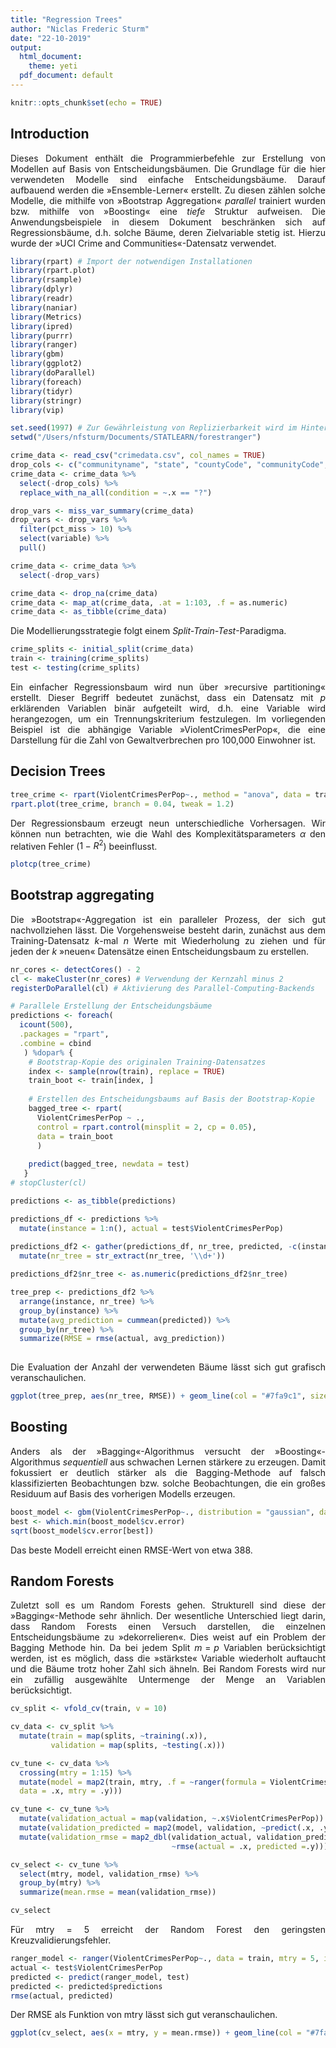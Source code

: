 ```yaml
---
title: "Regression Trees"
author: "Niclas Frederic Sturm"
date: "22-10-2019"
output:
  html_document:
    theme: yeti
  pdf_document: default
---
```


<style>
body {
text-align: justify}
</style>

```r
knitr::opts_chunk$set(echo = TRUE)
```

## Introduction

Dieses Dokument enthält die Programmierbefehle zur Erstellung von Modellen auf Basis von Entscheidungsbäumen. Die Grundlage für die hier verwendeten Modelle sind einfache Entscheidungsbäume. Darauf aufbauend werden die »Ensemble-Lerner« erstellt. Zu diesen zählen solche Modelle, die mithilfe von »Bootstrap Aggregation« *parallel* trainiert wurden bzw. mithilfe von »Boosting« eine *tiefe* Struktur aufweisen. Die Anwendungsbeispiele in diesem Dokument beschränken sich auf Regressionsbäume, d.h. solche Bäume, deren Zielvariable stetig ist. Hierzu wurde der »UCI Crime and Communities«-Datensatz verwendet.

```r
library(rpart) # Import der notwendigen Installationen
library(rpart.plot)
library(rsample)
library(dplyr)
library(readr)
library(naniar)
library(Metrics)
library(ipred)
library(purrr)
library(ranger)
library(gbm)
library(ggplot2)
library(doParallel)
library(foreach)
library(tidyr)
library(stringr)
library(vip)

set.seed(1997) # Zur Gewährleistung von Replizierbarkeit wird im Hintergrund ein Zufallswert gesetzt
setwd("/Users/nfsturm/Documents/STATLEARN/forestranger")

crime_data <- read_csv("crimedata.csv", col_names = TRUE)
drop_cols <- c("communityname", "state", "countyCode", "communityCode", "fold", "murdPerPop", "rapesPerPop", "robbbPerPop", "assaultPerPop", "burglPerPop", "larcPerPop", "autoTheftPerPop", "arsonsPerPop", "nonViolPerPop", "murders", "rapes", "robberies", "assaults", "burglaries", "larcenies", "autoTheft", "arsons")
crime_data <- crime_data %>%
  select(-drop_cols) %>%
  replace_with_na_all(condition = ~.x == "?")

drop_vars <- miss_var_summary(crime_data)
drop_vars <- drop_vars %>%
  filter(pct_miss > 10) %>%
  select(variable) %>%
  pull()

crime_data <- crime_data %>%
  select(-drop_vars)

crime_data <- drop_na(crime_data)
crime_data <- map_at(crime_data, .at = 1:103, .f = as.numeric)
crime_data <- as_tibble(crime_data)
```

Die Modellierungsstrategie folgt einem *Split-Train-Test*-Paradigma. 

```r
crime_splits <- initial_split(crime_data)
train <- training(crime_splits)
test <- testing(crime_splits)
```

Ein einfacher Regressionsbaum wird nun über »recursive partitioning« erstellt. Dieser Begriff bedeutet zunächst, dass ein Datensatz mit *p* erklärenden Variablen binär aufgeteilt wird, d.h. eine Variable wird herangezogen, um ein Trennungskriterium festzulegen. Im vorliegenden Beispiel ist die abhängige Variable »ViolentCrimesPerPop«, die eine Darstellung für die Zahl von Gewaltverbrechen pro 100,000 Einwohner ist. 

## Decision Trees

```r
tree_crime <- rpart(ViolentCrimesPerPop~., method = "anova", data = train, control = rpart.control(xval = 10))
rpart.plot(tree_crime, branch = 0.04, tweak = 1.2)
```

Der Regressionsbaum erzeugt neun unterschiedliche Vorhersagen. Wir können nun betrachten, wie die Wahl des Komplexitätsparameters $\alpha$ den relativen Fehler ($1-R^2$) beeinflusst. 

```r
plotcp(tree_crime)
```

## Bootstrap aggregating

Die »Bootstrap«-Aggregation ist ein paralleler Prozess, der sich gut nachvollziehen lässt. Die Vorgehensweise besteht darin, zunächst aus dem Training-Datensatz *k*-mal *n* Werte mit Wiederholung zu ziehen und für jeden der *k* »neuen« Datensätze einen Entscheidungsbaum zu erstellen. 

```r
nr_cores <- detectCores() - 2
cl <- makeCluster(nr_cores) # Verwendung der Kernzahl minus 2
registerDoParallel(cl) # Aktivierung des Parallel-Computing-Backends

# Parallele Erstellung der Entscheidungsbäume 
predictions <- foreach(
  icount(500), 
  .packages = "rpart", 
  .combine = cbind
   ) %dopar% {
    # Bootstrap-Kopie des originalen Training-Datensatzes
    index <- sample(nrow(train), replace = TRUE)
    train_boot <- train[index, ]  
  
    # Erstellen des Entscheidungsbaums auf Basis der Bootstrap-Kopie
    bagged_tree <- rpart(
      ViolentCrimesPerPop ~ ., 
      control = rpart.control(minsplit = 2, cp = 0.05),
      data = train_boot
      ) 
    
    predict(bagged_tree, newdata = test)
   }
# stopCluster(cl)

predictions <- as_tibble(predictions)

predictions_df <- predictions %>%
  mutate(instance = 1:n(), actual = test$ViolentCrimesPerPop)
  
predictions_df2 <- gather(predictions_df, nr_tree, predicted, -c(instance, actual)) %>%
  mutate(nr_tree = str_extract(nr_tree, '\\d+'))

predictions_df2$nr_tree <- as.numeric(predictions_df2$nr_tree)

tree_prep <- predictions_df2 %>%
  arrange(instance, nr_tree) %>%
  group_by(instance) %>%
  mutate(avg_prediction = cummean(predicted)) %>%
  group_by(nr_tree) %>%
  summarize(RMSE = rmse(actual, avg_prediction))
  
```

Die Evaluation der Anzahl der verwendeten Bäume lässt sich gut grafisch veranschaulichen. 

```r
ggplot(tree_prep, aes(nr_tree, RMSE)) + geom_line(col = "#7fa9c1", size = 2) + theme_classic() + theme(text = element_text(size=20)) + labs(title = "RMSE-Maß für Bootstrapping") + xlab("Anzahl der Bootstrap-Replikationen") + ylab("Test RMSE")
```

## Boosting

Anders als der »Bagging«-Algorithmus versucht der »Boosting«-Algorithmus *sequentiell* aus schwachen Lernen stärkere zu erzeugen. Damit fokussiert er deutlich stärker als die Bagging-Methode auf falsch klassifizierten Beobachtungen bzw. solche Beobachtungen, die ein großes Residuum auf Basis des vorherigen Modells erzeugen. 

```r
boost_model <- gbm(ViolentCrimesPerPop~., distribution = "gaussian", data = train, n.trees = 2000, shrinkage = 0.1, cv.folds = 10)
best <- which.min(boost_model$cv.error)
sqrt(boost_model$cv.error[best])
```

Das beste Modell erreicht einen RMSE-Wert von etwa 388. 

## Random Forests

Zuletzt soll es um Random Forests gehen. Strukturell sind diese der »Bagging«-Methode sehr ähnlich. Der wesentliche Unterschied liegt darin, dass Random Forests einen Versuch darstellen, die einzelnen Entscheidungsbäume zu »dekorrelieren«. Dies weist auf ein Problem der Bagging Methode hin. Da bei jedem Split $m = p$ Variablen berücksichtigt werden, ist es möglich, dass die »stärkste« Variable wiederholt auftaucht und die Bäume trotz hoher Zahl sich ähneln. Bei Random Forests wird nur ein zufällig ausgewählte Untermenge der Menge an Variablen berücksichtigt. 

```r

cv_split <- vfold_cv(train, v = 10)

cv_data <- cv_split %>%
  mutate(train = map(splits, ~training(.x)),
         validation = map(splits, ~testing(.x)))

cv_tune <- cv_data %>%
  crossing(mtry = 1:15) %>%
  mutate(model = map2(train, mtry, .f = ~ranger(formula = ViolentCrimesPerPop~.,
  data = .x, mtry = .y)))

cv_tune <- cv_tune %>%
  mutate(validation_actual = map(validation, ~.x$ViolentCrimesPerPop)) %>%
  mutate(validation_predicted = map2(model, validation, ~predict(.x, .y)$predictions)) %>%
  mutate(validation_rmse = map2_dbl(validation_actual, validation_predicted, 
                                    ~rmse(actual = .x, predicted =.y)))

cv_select <- cv_tune %>%
  select(mtry, model, validation_rmse) %>%
  group_by(mtry) %>%
  summarize(mean.rmse = mean(validation_rmse))

cv_select
```

Für mtry = 5 erreicht der Random Forest den geringsten Kreuzvalidierungsfehler. 

```r
ranger_model <- ranger(ViolentCrimesPerPop~., data = train, mtry = 5, importance = "impurity")
actual <- test$ViolentCrimesPerPop
predicted <- predict(ranger_model, test)
predicted <- predicted$predictions
rmse(actual, predicted)
```

Der RMSE als Funktion von mtry lässt sich gut veranschaulichen. 

```r
ggplot(cv_select, aes(x = mtry, y = mean.rmse)) + geom_line(col = "#7fa9c1", size = 1) + geom_point(col = "#7fa9c1", size = 3) + theme_classic() + theme(text = element_text(size=20)) + labs(title = "Random Forest RMSE") + xlab("Mtry") + ylab("Cross-validated RMSE") + scale_x_continuous(breaks = seq(1, 15, 2))
```
